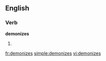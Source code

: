 ==English==

===Verb===
'''demonizes'''

# {{third-person singular of|[[demonize]]}}

[[fr:demonizes]]
[[simple:demonizes]]
[[vi:demonizes]]
